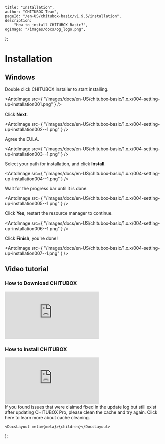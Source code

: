 
	title: "Installation",
	author: "CHITUBOX Team",
	pageId: "/en-US/chitubox-basic/v1.9.5/installation",
	description:
		"How to install CHITUBOX Basic?",
	ogImage: "/images/docs/og_logo.png",
};

# Installation

## Windows

Double click CHITUBOX installer to start installing.

<AntdImage
	src={
		"/images/docs/en-US/chitubox-basic/1.x.x/004-setting-up-installation001.png"
	}
/>

Click **Next**.

<AntdImage
	src={
		"/images/docs/en-US/chitubox-basic/1.x.x/004-setting-up-installation002--1.png"
	}
/>

Agree the EULA.

<AntdImage
	src={
		"/images/docs/en-US/chitubox-basic/1.x.x/004-setting-up-installation003--1.png"
	}
/>

Select your path for installation, and click **Install**.

<AntdImage
	src={
		"/images/docs/en-US/chitubox-basic/1.x.x/004-setting-up-installation004--1.png"
	}
/>

Wait for the progress bar until it is done.

<AntdImage
	src={
		"/images/docs/en-US/chitubox-basic/1.x.x/004-setting-up-installation005--1.png"
	}
/>

Click **Yes**, restart the resource manager to continue.

<AntdImage
	src={
		"/images/docs/en-US/chitubox-basic/1.x.x/004-setting-up-installation006--1.png"
	}
/>

Click **Finish**, you're done!

<AntdImage
	src={
		"/images/docs/en-US/chitubox-basic/1.x.x/004-setting-up-installation007--1.png"
	}
/>

## Video tutorial

### How to Download CHITUBOX

<YouTubeVideoContainer>
	<iframe
		src="https://www.youtube.com/embed/y2W32NtPNzc"
		scrolling="no"
		border="0"
		frameborder="no"
		framespacing="0"
		allowfullscreen="true"
	></iframe>
</YouTubeVideoContainer>

### How to Install CHITUBOX

<YouTubeVideoContainer>
	<iframe
		src="https://www.youtube.com/embed/9wB-HC1dhrM"
		scrolling="no"
		border="0"
		frameborder="no"
		framespacing="0"
		allowfullscreen="true"
	></iframe>
</YouTubeVideoContainer>

<br />

<Admonition type="note">
	If you found issues that were claimed fixed in the update log but still exist after updating CHITUBOX Pro, please clean the cache and try again. Click <NextLink href="/en-US/docs/faq/latest/chitubox-basic-faq#clean-the-cache">here</NextLink> to learn more about cache cleaning.
</Admonition>

	<DocsLayout meta={meta}>{children}</DocsLayout>
);
